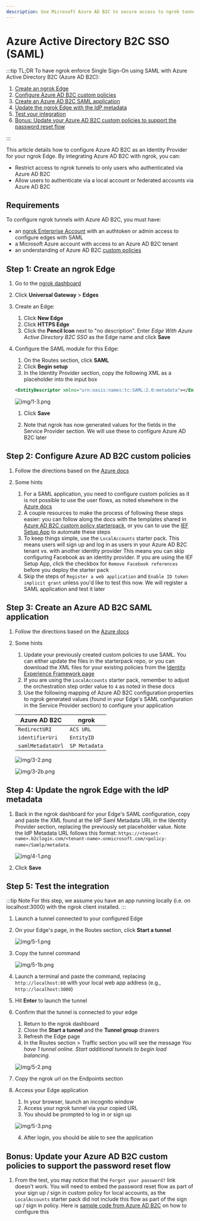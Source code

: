 ```yaml
---
description: Use Microsoft Azure AD B2C to secure access to ngrok tunnels
---
```


# Azure Active Directory B2C SSO (SAML)

:::tip TL;DR
To have ngrok enforce Single Sign-On using SAML with Azure Active Directory B2C (Azure AD B2C):

1. [Create an ngrok Edge](#create-edge)
1. [Configure Azure AD B2C custom policies](#create-policies)
1. [Create an Azure AD B2C SAML application](#create-app)
1. [Update the ngrok Edge with the IdP metadata](#update-ngrok-edge)
1. [Test your integration](#test-integration)
1. [Bonus: Update your Azure AD B2C custom policies to support the password reset flow](#bonus)

:::

This article details how to configure Azure AD B2C as an Identity Provider for your ngrok Edge. By integrating Azure AD B2C with ngrok, you can:

- Restrict access to ngrok tunnels to only users who authenticated via Azure AD B2C
- Allow users to authenticate via a local account or federated accounts via Azure AD B2C

## Requirements

To configure ngrok tunnels with Azure AD B2C, you must have:

- an [ngrok Enterprise Account](https://ngrok.com/pricing) with an authtoken or admin access to configure edges with SAML
- a Microsoft Azure account with access to an Azure AD B2C tenant
- an understanding of Azure AD B2C [custom policies](https://learn.microsoft.com/en-us/azure/active-directory-b2c/custom-policy-overview)

## Step 1: Create an ngrok Edge

1.  Go to the [ngrok dashboard](https://dashboard.ngrok.com)
1.  Click **Universal Gateway** > **Edges**
1.  Create an Edge:

    1. Click **New Edge**
    1. Click **HTTPS Edge**
    1. Click the **Pencil Icon** next to "no description". Enter _Edge With Azure Active Directory B2C SSO_ as the Edge name and click **Save**

1.  Configure the SAML module for this Edge:

    1. On the Routes section, click **SAML**
    1. Click **Begin setup**
    1. In the Identity Provider section, copy the following XML as a placeholder into the input box

    ```xml
    <EntityDescriptor xmlns="urn:oasis:names:tc:SAML:2.0:metadata"></EntityDescriptor>
    ```

    ![img/1-3.png](img/1-3.png)

    1. Click **Save**

    1. Note that ngrok has now generated values for the fields in the Service Provider section. We will use these to configure Azure AD B2C later

## Step 2: Configure Azure AD B2C custom policies

1. Follow the directions based on the [Azure docs](https://learn.microsoft.com/en-us/azure/active-directory-b2c/tutorial-create-user-flows?pivots=b2c-custom-policy)

1. Some hints

   1. For a SAML application, you need to configure custom policies as it is not possible to use the user flows, as noted elsewhere in the [Azure docs](https://learn.microsoft.com/en-us/azure/active-directory-b2c/saml-service-provider?tabs=macos&pivots=b2c-user-flow#register-your-saml-application-in-azure-ad-b2c)
   1. A couple resources to make the process of following these steps easier: you can follow along the docs with the templates shared in [Azure AD B2C custom policy starterpack](https://github.com/Azure-Samples/active-directory-b2c-custom-policy-starterpack), or you can to use the [IEF Setup App](https://b2ciefsetupapp.azurewebsites.net) to automate these steps
   1. To keep things simple, use the `LocalAccounts` starter pack. This means users will sign up and log in as users in your Azure AD B2C tenant vs. with another identity provider This means you can skip configuring Facebook as an identity provider. If you are using the IEF Setup App, click the checkbox for `Remove Facebook references` before you deploy the starter pack
   1. Skip the steps of `Register a web application` and `Enable ID token implicit grant` unless you'd like to test this now. We will register a SAML application and test it later

## Step 3: Create an Azure AD B2C SAML application

1. Follow the directions based on the [Azure docs](https://learn.microsoft.com/en-us/azure/active-directory-b2c/saml-service-provider?tabs=windows&pivots=b2c-custom-policy)

1. Some hints

   1. Update your previously created custom policies to use SAML. You can either update the files in the starterpack repo, or you can download the XML files for your existing policies from the [Identity Experience Framework page](https://portal.azure.com/#view/Microsoft_AAD_B2CAdmin/CustomPoliciesMenuBlade/~/overview/tenantId/ngroksaml.onmicrosoft.com)
   1. If you are using the `LocalAccounts` starter pack, remember to adjust the orchestration step order value to `4` as noted in these docs
   1. Use the following mapping of Azure AD B2C configuration properties to ngrok generated values (found in your Edge's SAML configuration in the Service Provider section) to configure your application

   | Azure AD B2C      | ngrok         |
   | ----------------- | ------------- |
   | `RedirectURI`     | `ACS URL`     |
   | `identifierUri`   | `EntityID`    |
   | `samlMetadataUrl` | `SP Metadata` |

   ![img/3-2.png](img/3-2.png)

   ![img/3-2b.png](img/3-2b.png)

## Step 4: Update the ngrok Edge with the IdP metadata

1. Back in the ngrok dashboard for your Edge's SAML configuration, copy and paste the XML found at the IdP Saml Metadata URL in the Identity Provider section, replacing the previously set placeholder value. Note the IdP Metadata URL follows this format: `https://<tenant-name>.b2clogin.com/<tenant-name>.onmicrosoft.com/<policy-name>/Samlp/metadata`.

   ![img/4-1.png](img/4-1.png)

1. Click **Save**

## Step 5: Test the integration

:::tip Note
For this step, we assume you have an app running locally (i.e. on localhost:3000) with the ngrok client installed.
:::

1. Launch a tunnel connected to your configured Edge

1. On your Edge's page, in the Routes section, click **Start a tunnel**

   ![img/5-1.png](img/5-1.png)

1. Copy the tunnel command

   ![img/5-1b.png](img/5-1b.png)

1. Launch a terminal and paste the command, replacing `http://localhost:80` with your local web app address (e.g., `http://localhost:3000`)

1. Hit **Enter** to launch the tunnel

1. Confirm that the tunnel is connected to your edge

   1. Return to the ngrok dashboard
   1. Close the **Start a tunnel** and the **Tunnel group** drawers
   1. Refresh the Edge page
   1. In the Routes section > Traffic section you will see the message _You have 1 tunnel online. Start additional tunnels to begin load balancing._

   ![img/5-2.png](img/5-2.png)

1. Copy the ngrok url on the Endpoints section

1. Access your Edge application

   1. In your browser, launch an incognito window
   1. Access your ngrok tunnel via your copied URL
   1. You should be prompted to log in or sign up

   ![img/5-3.png](img/5-3.png)

   4. After login, you should be able to see the application

## Bonus: Update your Azure AD B2C custom policies to support the password reset flow

1. From the test, you may notice that the `Forgot your password?` link doesn't work. You will need to embed the password reset flow as part of your sign up / sign in custom policy for local accounts, as the `LocalAccounts` starter pack did not include this flow as part of the sign up / sign in policy. Here is [sample code from Azure AD B2C](https://github.com/azure-ad-b2c/samples/tree/master/policies/embedded-password-reset) on how to configure this
